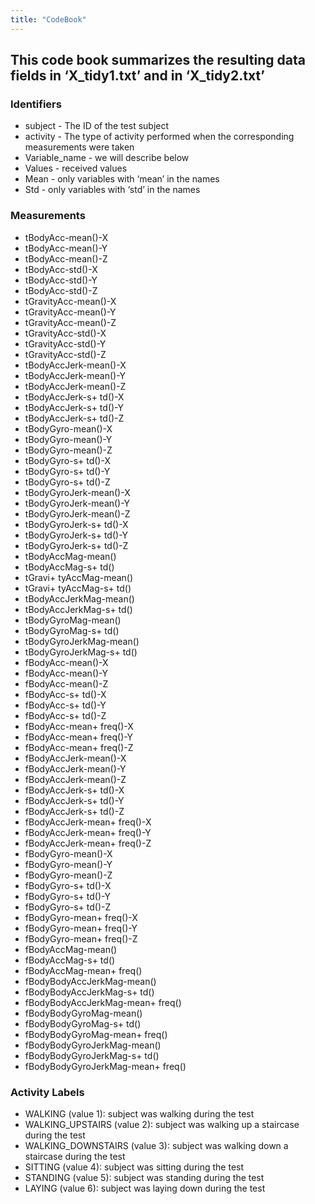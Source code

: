 ---
title: "CodeBook"
---

## This code book summarizes the resulting data fields in 'X_tidy1.txt' and in 'X_tidy2.txt'

### Identifiers
+ subject - The ID of the test subject
+ activity - The type of activity performed when the corresponding measurements were taken
+ Variable_name - we will describe below
+ Values - received values
+ Mean - only variables with 'mean' in the names
+ Std - only variables with 'std' in the names

### Measurements

+ tBodyAcc-mean()-X
+ tBodyAcc-mean()-Y
+ tBodyAcc-mean()-Z
+ tBodyAcc-std()-X
+ tBodyAcc-std()-Y
+ tBodyAcc-std()-Z
+ tGravityAcc-mean()-X
+ tGravityAcc-mean()-Y
+ tGravityAcc-mean()-Z
+ tGravityAcc-std()-X
+ tGravityAcc-std()-Y
+ tGravityAcc-std()-Z
+ tBodyAccJerk-mean()-X
+ tBodyAccJerk-mean()-Y
+ tBodyAccJerk-mean()-Z
+ tBodyAccJerk-s+ td()-X
+ tBodyAccJerk-s+ td()-Y
+ tBodyAccJerk-s+ td()-Z
+ tBodyGyro-mean()-X
+ tBodyGyro-mean()-Y
+ tBodyGyro-mean()-Z
+ tBodyGyro-s+ td()-X
+ tBodyGyro-s+ td()-Y
+ tBodyGyro-s+ td()-Z
+ tBodyGyroJerk-mean()-X
+ tBodyGyroJerk-mean()-Y
+ tBodyGyroJerk-mean()-Z
+ tBodyGyroJerk-s+ td()-X
+ tBodyGyroJerk-s+ td()-Y
+ tBodyGyroJerk-s+ td()-Z
+ tBodyAccMag-mean()
+ tBodyAccMag-s+ td()
+ tGravi+ tyAccMag-mean()
+ tGravi+ tyAccMag-s+ td()
+ tBodyAccJerkMag-mean()
+ tBodyAccJerkMag-s+ td()
+ tBodyGyroMag-mean()
+ tBodyGyroMag-s+ td()
+ tBodyGyroJerkMag-mean()
+ tBodyGyroJerkMag-s+ td()
+ fBodyAcc-mean()-X
+ fBodyAcc-mean()-Y
+ fBodyAcc-mean()-Z
+ fBodyAcc-s+ td()-X
+ fBodyAcc-s+ td()-Y
+ fBodyAcc-s+ td()-Z
+ fBodyAcc-mean+ freq()-X
+ fBodyAcc-mean+ freq()-Y
+ fBodyAcc-mean+ freq()-Z
+ fBodyAccJerk-mean()-X
+ fBodyAccJerk-mean()-Y
+ fBodyAccJerk-mean()-Z
+ fBodyAccJerk-s+ td()-X
+ fBodyAccJerk-s+ td()-Y
+ fBodyAccJerk-s+ td()-Z
+ fBodyAccJerk-mean+ freq()-X
+ fBodyAccJerk-mean+ freq()-Y
+ fBodyAccJerk-mean+ freq()-Z
+ fBodyGyro-mean()-X
+ fBodyGyro-mean()-Y
+ fBodyGyro-mean()-Z
+ fBodyGyro-s+ td()-X
+ fBodyGyro-s+ td()-Y
+ fBodyGyro-s+ td()-Z
+ fBodyGyro-mean+ freq()-X
+ fBodyGyro-mean+ freq()-Y
+ fBodyGyro-mean+ freq()-Z
+ fBodyAccMag-mean()
+ fBodyAccMag-s+ td()
+ fBodyAccMag-mean+ freq()
+ fBodyBodyAccJerkMag-mean()
+ fBodyBodyAccJerkMag-s+ td()
+ fBodyBodyAccJerkMag-mean+ freq()
+ fBodyBodyGyroMag-mean()
+ fBodyBodyGyroMag-s+ td()
+ fBodyBodyGyroMag-mean+ freq()
+ fBodyBodyGyroJerkMag-mean()
+ fBodyBodyGyroJerkMag-s+ td()
+ fBodyBodyGyroJerkMag-mean+ freq()

### Activity Labels
+ WALKING (value 1): subject was walking during the test
+ WALKING_UPSTAIRS (value 2): subject was walking up a staircase during the test
+ WALKING_DOWNSTAIRS (value 3): subject was walking down a staircase during the test
+ SITTING (value 4): subject was sitting during the test
+ STANDING (value 5): subject was standing during the test
+ LAYING (value 6): subject was laying down during the test